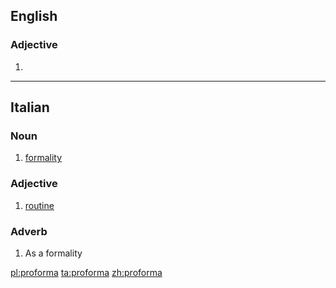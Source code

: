 ==English==

===Adjective===
{{en-adj|-}}

# {{alternative spelling of|pro forma}}

----
==Italian==

===Noun===
{{it-noun|f}}

# [[formality]]

===Adjective===
{{head|it|adjective|invariable}}

# [[routine]]

===Adverb===
{{it-adv}}

# As a formality

[[pl:proforma]]
[[ta:proforma]]
[[zh:proforma]]
